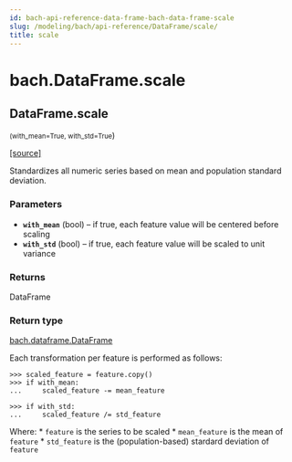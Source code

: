 ```yaml
---
id: bach-api-reference-data-frame-bach-data-frame-scale
slug: /modeling/bach/api-reference/DataFrame/scale/
title: scale
---
```


# bach.DataFrame.scale

<div className="method">

## <span className="additional-name">DataFrame.</span><span className="name">scale</span>

<small className="parameter-list">(<span className="parameter" id="with_mean">with_mean=True</span>, <span className="parameter" id="with_std">with_std=True</span></small>)


&#8203;<span className="view-source">[[source]](https://github.com/objectiv/objectiv-analytics/blob/main/bach/bach/dataframe.py)</span>

<div className="content">

Standardizes all numeric series based on mean and population standard deviation.


### Parameters

* **`with_mean`** (bool) – if true, each feature value will be centered before scaling
* **`with_std`** (bool) – if true, each feature value will be scaled to unit variance



### Returns

DataFrame



### Return type

[bach.dataframe.DataFrame](/modeling/bach/api-reference/DataFrame/bach.DataFrame.mdx)


Each transformation per feature is performed as follows:

```pycon3
>>> scaled_feature = feature.copy()
>>> if with_mean:
...     scaled_feature -= mean_feature

>>> if with_std:
...     scaled_feature /= std_feature
```

Where:
    * `feature` is the series to be scaled
    * `mean_feature` is the mean of `feature`
    * `std_feature` is the (population-based) stardard deviation of `feature`



</div>


</div>
